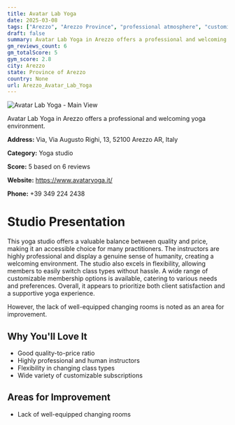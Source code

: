 ```yaml
---
title: Avatar Lab Yoga
date: 2025-03-08
tags: ["Arezzo", "Arezzo Province", "professional atmosphere", "customizable options", "Arezzo"]  
draft: false
summary: Avatar Lab Yoga in Arezzo offers a professional and welcoming yoga environment.
gm_reviews_count: 6
gm_totalScore: 5
gym_score: 2.8
city: Arezzo
state: Province of Arezzo
country: None
url: Arezzo_Avatar_Lab_Yoga
---
```


<div className="aspect-[16/9] relative my-8">
  <img 
    src="https://lh5.googleusercontent.com/p/AF1QipMjrNR6gkCuJIc3CJLPdzo8GOTx_URy7u7LjQKX=w1920-h1080-k-no"
    alt="Avatar Lab Yoga - Main View"
    className="object-cover absolute inset-0 w-full h-full rounded-lg"
  />
</div>

Avatar Lab Yoga in Arezzo offers a professional and welcoming yoga environment.

**Address:** Via, Via Augusto Righi, 13, 52100 Arezzo AR, Italy

**Category:** Yoga studio

**Score:** 5 based on 6 reviews

**Website:** https://www.avataryoga.it/

**Phone:** +39 349 224 2438

# Studio Presentation

This yoga studio offers a valuable balance between quality and price, making it an accessible choice for many practitioners. The instructors are highly professional and display a genuine sense of humanity, creating a welcoming environment. The studio also excels in flexibility, allowing members to easily switch class types without hassle. A wide range of customizable membership options is available, catering to various needs and preferences. Overall, it appears to prioritize both client satisfaction and a supportive yoga experience.

However, the lack of well-equipped changing rooms is noted as an area for improvement.

## Why You'll Love It

- Good quality-to-price ratio
- Highly professional and human instructors
- Flexibility in changing class types
- Wide variety of customizable subscriptions

## Areas for Improvement

- Lack of well-equipped changing rooms

<div className="grid grid-cols-1 xl:grid-cols-2 gap-4 my-8">

</div>